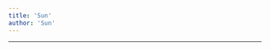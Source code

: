 ```yaml
---
title: 'Sun'
author: 'Sun'
---
```


---

<CharacterInfo
    name='Sun'
    image='/assets/icons/otom/wiki media/chars/sun.png' 
    caption='por que você não vai jogar baseball?'
    icon='/assets/icons/otom/wiki media/icons/Sun.png'
    nickname="Trouxa"
    pronouns='ele/dele'
    species='Sol'
    voice='Pedro Bola'
    hobbies='N/A'
/>